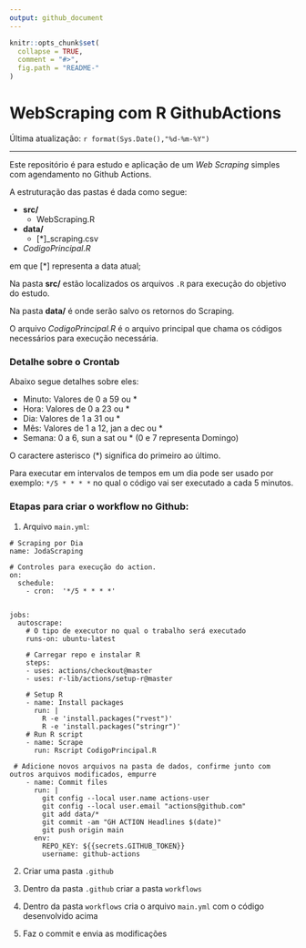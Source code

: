 ```yaml
---
output: github_document
---
```


```r
knitr::opts_chunk$set(
  collapse = TRUE, 
  comment = "#>",
  fig.path = "README-"  
)
```

# WebScraping com R GithubActions

Última atualização: `r format(Sys.Date(),"%d-%m-%Y")`


<hr/>


Este repositório é para estudo e aplicação de um *Web Scraping* simples com agendamento
no Github Actions.

A estruturação das pastas é dada como segue:

* **src/**
  * WebScraping.R
* **data/**
  * [*]_scraping.csv
* *CodigoPrincipal.R*
 
em que [*] representa a data atual;

Na pasta **src/** estão localizados os arquivos `.R` para execução do objetivo do estudo.

Na pasta **data/** é onde serão salvo os retornos do Scraping.

O arquivo *CodigoPrincipal.R* é o arquivo principal que chama os códigos necessários para execução necessária.

### Detalhe sobre o Crontab

Abaixo segue detalhes sobre eles:

* Minuto: Valores de 0 a 59 ou *
* Hora: Valores de 0 a 23 ou *
* Dia: Valores de 1 a 31 ou *
* Mês: Valores de 1 a 12, jan a dec ou *
* Semana: 0 a 6, sun a sat ou * (0 e 7 representa Domingo)

O caractere asterisco (*) significa do primeiro ao último.

Para executar em intervalos de tempos em um dia pode ser usado por exemplo:
`*/5 * * * *` no qual o código vai ser executado a cada 5 minutos.


### Etapas para criar o workflow no Github:

1. Arquivo `main.yml`:

```{}
# Scraping por Dia
name: JodaScraping

# Controles para execução do action.
on:
  schedule:
    - cron:  '*/5 * * * *'


jobs: 
  autoscrape:
    # O tipo de executor no qual o trabalho será executado
    runs-on: ubuntu-latest

    # Carregar repo e instalar R
    steps:
    - uses: actions/checkout@master
    - uses: r-lib/actions/setup-r@master

    # Setup R
    - name: Install packages
      run: |
        R -e 'install.packages("rvest")'
        R -e 'install.packages("stringr")'
    # Run R script
    - name: Scrape
      run: Rscript CodigoPrincipal.R
      
 # Adicione novos arquivos na pasta de dados, confirme junto com outros arquivos modificados, empurre
    - name: Commit files
      run: |
        git config --local user.name actions-user
        git config --local user.email "actions@github.com"
        git add data/*
        git commit -am "GH ACTION Headlines $(date)"
        git push origin main
      env:
        REPO_KEY: ${{secrets.GITHUB_TOKEN}}
        username: github-actions
```

2. Criar uma pasta `.github`

3. Dentro da pasta `.github` criar a pasta `workflows`

3. Dentro da pasta `workflows` cria o arquivo `main.yml` com o código desenvolvido acima

4. Faz o commit e envia as modificações

